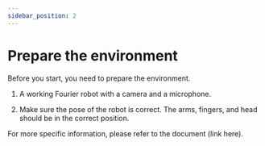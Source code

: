 ```yaml
---
sidebar_position: 2
---
```


# Prepare the environment

Before you start, you need to prepare the environment.

1. A working Fourier robot with a camera and a microphone.

2. Make sure the pose of the robot is correct. The arms, fingers, and head should be in the correct position.

For more specific information, please refer to the document (link here).
